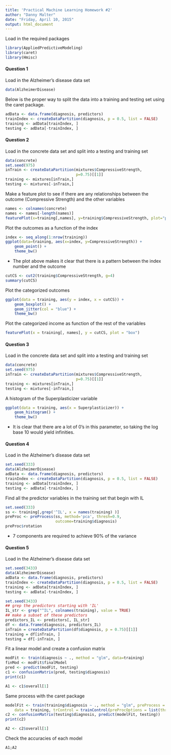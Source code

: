 ```yaml
---
title: 'Practical Machine Learning Homework #2'
author: "Danny Malter"
date: "Friday, April 10, 2015"
output: html_document
---
```


Load in the required packages
```r
library(AppliedPredictiveModeling)
library(caret)
library(Hmisc)
```

#### Question 1 ####

Load in the Alzheimer's disease data set

```r
data(AlzheimerDisease)
```

Below is the proper way to split the data into a training and testing set using the caret package.

```r
adData <- data.frame(diagnosis, predictors)
trainIndex <- createDataPartition(diagnosis, p = 0.5, list = FALSE)
training <- adData[trainIndex, ]
testing <- adData[-trainIndex, ]
```

#### Question 2 ####

Load in the concrete data set and split into a testing and training set
```r
data(concrete)
set.seed(975)
inTrain <- createDataPartition(mixtures$CompressiveStrength,
                               p=0.75)[[1]]
training <- mixtures[inTrain,]
testing <- mixtures[-inTrain,]
```

Make a feature plot to see if there are any relationships between the outcome (Compressive Strength) and the other variables

```r
names <- colnames(concrete)
names <- names[-length(names)]
featurePlot(x=training[,names], y=training$CompressiveStrength, plot="pairs")
```

Plot the outcomes as a function of the index

```r
index <- seq_along(1:nrow(training))
ggplot(data=training, aes(x=index, y=CompressiveStrength)) +
    geom_point() +
    theme_bw()
```

- The plot above makes it clear that there is a pattern between the index number and the outcome

```r
cutCS <- cut2(training$CompressiveStrength, g=4)
summary(cutCS)
```

Plot the categorized outcomes
```r
ggplot(data = training, aes(y = index, x = cutCS)) + 
    geom_boxplot() + 
    geom_jitter(col = "blue") + 
    theme_bw()
```

Plot the categorized income as function of the rest of the variables
```r
featurePlot(x = training[, names], y = cutCS, plot = "box")
```

#### Question 3 ####

Load in the concrete data set and split into a testing and training set

```r
data(concrete)
set.seed(975)
inTrain <- createDataPartition(mixtures$CompressiveStrength,
                               p=0.75)[[1]]
training <- mixtures[inTrain,]
testing <- mixtures[-inTrain,]
```

A histogram of the Superplasticizer variable
```r
ggplot(data = training, aes(x = Superplasticizer)) + 
    geom_histogram() + 
    theme_bw()
```

- It is clear that there are a lot of 0's in this parameter, so taking the log base 10 would yield infinities.


#### Question 4 ####

Load in the Alzheimer's disease data set

```r
set.seed(333)
data(AlzheimerDisease)
adData <- data.frame(diagnosis, predictors)
trainIndex <- createDataPartition(diagnosis, p = 0.5, list = FALSE)
training <- adData[trainIndex, ]
testing <- adData[-trainIndex, ]
```

Find all the predictor variables in the training set that begin with IL

```r
set.seed(333)
ss <- training[,grep('^IL', x = names(training) )]
preProc <- preProcess(ss, method='pca', thresh=0.9, 
                      outcome=training$diagnosis)
preProc$rotation
```
- 7 components are required to achieve 90% of the variance

#### Question 5 ####

Load in the Alzheimer's disease data set

```r
set.seed(3433)
data(AlzheimerDisease)
adData <- data.frame(diagnosis, predictors)
trainIndex <- createDataPartition(diagnosis, p = 0.5, list = FALSE)
training <- adData[trainIndex, ]
testing <- adData[-trainIndex, ]
```

```r
set.seed(3433)
## grep the predictors starting with 'IL'
IL_str <- grep("^IL", colnames(training), value = TRUE)
## make a subset of these predictors
predictors_IL <- predictors[, IL_str]
df <- data.frame(diagnosis, predictors_IL)
inTrain = createDataPartition(df$diagnosis, p = 0.75)[[1]]
training = df[inTrain, ]
testing = df[-inTrain, ]
```

Fit a linear model and create a confusion matrix
```r
modFit <- train(diagnosis ~ ., method = "glm", data=training)
finMod <- modFit$finalModel
pred <- predict(modFit, testing)
c1 <- confusionMatrix(pred, testing$diagnosis)
print(c1)

A1 <- c1$overall[1]
```

Same process with the caret package
```r
modelFit <- train(training$diagnosis ~ ., method = "glm", preProcess = "pca", 
    data = training, trControl = trainControl(preProcOptions = list(thresh = 0.)))
c2 <- confusionMatrix(testing$diagnosis, predict(modelFit, testing))
print(c2)

A2 <- c2$overall[1]
```

Check the accuracies of each model
```r
A1;A2
```